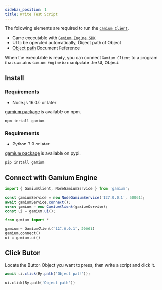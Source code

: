 ```yaml
---
sidebar_position: 1
title: Write Test Script
---
```



The following elements are required to run the [`Gamium Client`](../get-started/introduction/#gamium-client).

- Game executable with [`Gamium Engine SDK`](../get-started/introduction/#gamium-engine)
- UI to be operated automatically, Object path of Object
- [Object path](object-path) Document Reference

When the executable is ready, you can connect `Gamium Client` to a program that contains `Gamium Engine` to manipulate the UI, Object.

## Install

<Tabs groupId="language" defaultValue="ts">
<TabItem value="ts" label="TypeScript" default>

### Requirements

- Node.js 16.0.0 or later

[gamium package](https://www.npmjs.com/package/gamium) is available on npm.

```bash
npm install gamium
```

</TabItem>

<TabItem value="py" label="Python" default>

### Requirements

- Python 3.9 or later

[gamium package](https://pypi.org/project/gamium) is available on pypi.

```bash
pip install gamium
```

</TabItem>
</Tabs>

## Connect with Gamium Engine

<Tabs groupId="language" defaultValue="ts">
<TabItem value="ts" label="TypeScript" default>

```ts
import { GamiumClient, NodeGamiumService } from 'gamium';

const gamiumService = new NodeGamiumService('127.0.0.1', 50061);
await gamiumService.connect();
const gamium = new GamiumClient(gamiumService);
const ui = gamium.ui();
```

</TabItem>

<TabItem value="py" label="Python" default>

```python
from gamium import *

gamium = GamiumClient("127.0.0.1", 50061)
gamium.connect()
ui = gamium.ui()
```

</TabItem>
</Tabs>

## Click Buton

Locate the Button Object you want to press, then write a script and click it.

<Tabs groupId="language" defaultValue="ts">
<TabItem value="ts" label="TypeScript" default>

```ts
await ui.click(By.path('Object path'));
```

</TabItem>
<TabItem value="py" label="Python" default>

```python
ui.click(By.path('Object path'))
```

</TabItem>
</Tabs>
